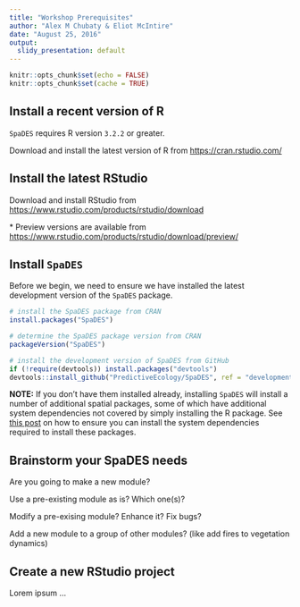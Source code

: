 ```yaml
---
title: "Workshop Prerequisites"
author: "Alex M Chubaty & Eliot McIntire"
date: "August 25, 2016"
output:
  slidy_presentation: default
---
```


```r
knitr::opts_chunk$set(echo = FALSE)
knitr::opts_chunk$set(cache = TRUE)
```

## Install a recent version of R

`SpaDES` requires R version `3.2.2` or greater.

Download and install the latest version of R from [https://cran.rstudio.com/](https://cran.rstudio.com/)

## Install the latest RStudio

Download and install RStudio from [https://www.rstudio.com/products/rstudio/download](https://www.rstudio.com/products/rstudio/download)

\* Preview versions are available from [https://www.rstudio.com/products/rstudio/download/preview/](https://www.rstudio.com/products/rstudio/download/preview/)

## Install `SpaDES`

Before we begin, we need to ensure we have installed the latest development version of the `SpaDES` package.

```r
# install the SpaDES package from CRAN
install.packages("SpaDES")

# determine the SpaDES package version from CRAN
packageVersion("SpaDES")

# install the development version of SpaDES from GitHub
if (!require(devtools)) install.packages("devtools")
devtools::install_github("PredictiveEcology/SpaDES", ref = "development")
```

**NOTE:** If you don't have them installed already, installing `SpaDES` will install a number of additional spatial packages, some of which have additional system dependencies not covered by simply installing the R package.
See [this post](http://predictiveecology.org/2015/04/24/installing-R-spatial-packages.html) on how to ensure you can install the system dependencies required to install these packages.

## Brainstorm your SpaDES needs

Are you going to make a new module?

Use a pre-existing module as is? Which one(s)?

Modify a pre-exising module? Enhance it? Fix bugs?

Add a new module to a group of other modules? (like add fires to vegetation dynamics)



## Create a new RStudio project

Lorem ipsum ...
